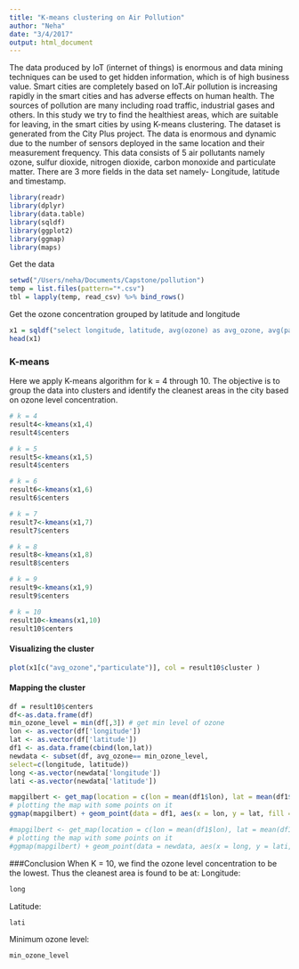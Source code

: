 ```yaml
---
title: "K-means clustering on Air Pollution"
author: "Neha"
date: "3/4/2017"
output: html_document
---
```

The data produced by IoT (internet of things) is enormous and data mining techniques can be used to get hidden information, which is of high business value. Smart cities are completely based on IoT.Air pollution is increasing rapidly in the smart cities and has adverse effects on human health. The sources of pollution are many including
road traffic, industrial gases and others.
In this study we try to find the healthiest areas, which are suitable for leaving, in the smart cities by using K-means clustering. The dataset is generated from the City Plus project. The data is enormous and dynamic due to the number of sensors deployed in the same location and their measurement frequency.
This data consists of 5 air pollutants namely ozone, sulfur dioxide, nitrogen dioxide, carbon monoxide and particulate matter. There are 3 more fields in the data set namely- Longitude, latitude and timestamp.

```r
library(readr)
library(dplyr)
library(data.table)
library(sqldf)
library(ggplot2)
library(ggmap)
library(maps)
```


Get the data
```r
setwd("/Users/neha/Documents/Capstone/pollution")
temp = list.files(pattern="*.csv")
tbl = lapply(temp, read_csv) %>% bind_rows()
```



Get the ozone concentration grouped by latitude and longitude
```r
x1 = sqldf("select longitude, latitude, avg(ozone) as avg_ozone, avg(particullate_matter) as particulate from tbl group by longitude,latitude")
head(x1)
```

### K-means
Here we apply K-means algorithm for k = 4 through 10. The objective is to group the data into clusters and identify the cleanest areas in the city based on ozone level concentration.
```r
# k = 4
result4<-kmeans(x1,4)
result4$centers
```

```r
# k = 5
result5<-kmeans(x1,5)
result4$centers
```

```r
# k = 6
result6<-kmeans(x1,6)
result6$centers
```

```r
# k = 7
result7<-kmeans(x1,7)
result7$centers
```

```r
# k = 8
result8<-kmeans(x1,8)
result8$centers
```

```r
# k = 9
result9<-kmeans(x1,9)
result9$centers
```

```r
# k = 10
result10<-kmeans(x1,10)
result10$centers
```

#### Visualizing the cluster
```r
plot(x1[c("avg_ozone","particulate")], col = result10$cluster )
```

#### Mapping the cluster
```r
df = result10$centers
df<-as.data.frame(df)
min_ozone_level = min(df[,3]) # get min level of ozone
lon <- as.vector(df['longitude'])
lat <- as.vector(df['latitude'])
df1 <- as.data.frame(cbind(lon,lat))
newdata <- subset(df, avg_ozone== min_ozone_level, 
select=c(longitude, latitude))
long <-as.vector(newdata['longitude'])
lati <-as.vector(newdata['latitude'])

mapgilbert <- get_map(location = c(lon = mean(df1$lon), lat = mean(df1$lat)), zoom = 12, maptype = "satellite", scale = 1)
# plotting the map with some points on it
ggmap(mapgilbert) + geom_point(data = df1, aes(x = lon, y = lat, fill = "red", alpha = 0.1), size = 3, shape = 21) + guides(fill=FALSE, alpha=FALSE, size=FALSE)

#mapgilbert <- get_map(location = c(lon = mean(df1$lon), lat = mean(df1$lat)), zoom = 12, maptype = "satellite", scale = 1)
# plotting the map with some points on it
#ggmap(mapgilbert) + geom_point(data = newdata, aes(x = long, y = lati, fill = "red", alpha = 0.1), size = 5, shape = 21) + guides(fill=FALSE, alpha=FALSE, size=FALSE)
```

###Conclusion
When K = 10, we find the ozone level concentration to be the lowest. Thus the cleanest
area is found to be at:
Longitude:
```r
long

```

Latitude:
```r
lati

```

Minimum ozone level:
```r
min_ozone_level
```



